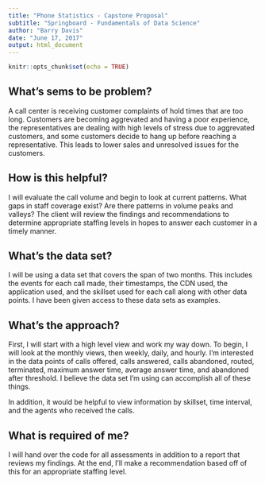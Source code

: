 ```yaml
---
title: "Phone Statistics - Capstone Proposal"
subtitle: "Springboard - Fundamentals of Data Science"
author: "Barry Davis"
date: "June 17, 2017"
output: html_document
---
```


```r
knitr::opts_chunk$set(echo = TRUE)
```

## What's sems to be problem?
A call center is receiving customer complaints of hold times that are too long. Customers are becoming aggrevated and having a poor experience, the representatives are dealing with high levels of stress due to aggrevated customers, and some customers decide to hang up before reaching a representative. This leads to lower sales and unresolved issues for the customers.

## How is this helpful?
I will evaluate the call volume and begin to look at current patterns. What gaps in staff coverage exist? Are there patterns in volume peaks and valleys? The client will review the findings and recommendations to determine appropriate staffing levels in hopes to answer each customer in a timely manner.

## What's the data set?
I will be using a data set that covers the span of two months. This includes the events for each call made, their timestamps, the CDN used, the application used, and the skillset used for each call along with other data points. I have been given access to these data sets as examples.

## What's the approach?
First, I will start with a high level view and work my way down. To begin, I will look at the monthly views, then weekly, daily, and hourly. I'm interested in the data points of calls offered, calls answered, calls abandoned, routed, terminated, maximum answer time, average answer time, and abandoned after threshold. I believe the data set I'm using can accomplish all of these things.

In addition, it would be helpful to view information by skillset, time interval, and the agents who received the calls.

## What is required of me?
I will hand over the code for all assessments in addition to a report that reviews my findings. At the end, I'll make a recommendation based off of this for an appropriate staffing level.
